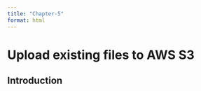 ```yaml
---
title: "Chapter-5"
format: html
---
```


# Upload existing files to AWS S3 {#sec-Chapter5}

## Introduction

